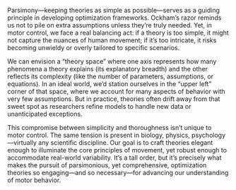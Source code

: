 Parsimony—keeping theories as simple as possible—serves as a guiding principle in developing optimization frameworks. Ockham’s razor reminds us not to pile on extra assumptions unless they’re truly needed. Yet, in motor control, we face a real balancing act: if a theory is too simple, it might not capture the nuances of human movement; if it’s too intricate, it risks becoming unwieldy or overly tailored to specific scenarios.

We can envision a “theory space” where one axis represents how many phenomena a theory explains (its explanatory breadth) and the other reflects its complexity (like the number of parameters, assumptions, or equations). In an ideal world, we’d station ourselves in the “upper left” corner of that space, where we account for many aspects of behavior with very few assumptions. But in practice, theories often drift away from that sweet spot as researchers refine models to handle new data or unanticipated exceptions.

This compromise between simplicity and thoroughness isn’t unique to motor control. The same tension is present in biology, physics, psychology—virtually any scientific discipline. Our goal is to craft theories elegant enough to illuminate the core principles of movement, yet robust enough to accommodate real-world variability. It’s a tall order, but it’s precisely what makes the pursuit of parsimonious, yet comprehensive, optimization theories so engaging—and so necessary—for advancing our understanding of motor behavior.